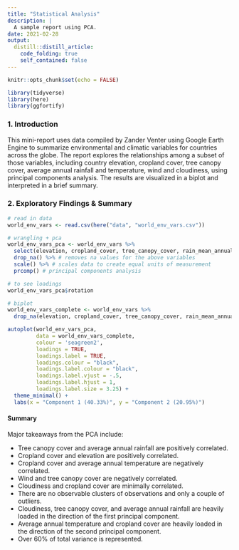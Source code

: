 ```yaml
---
title: "Statistical Analysis"
description: |
  A sample report using PCA.
date: 2021-02-28
output:
  distill::distill_article:
    code_folding: true
    self_contained: false
---
```



```r
knitr::opts_chunk$set(echo = FALSE)

library(tidyverse)
library(here)
library(ggfortify)

```

### 1. Introduction
This mini-report uses data compiled by Zander Venter using Google Earth Engine to summarize environmental and climatic variables for countries across the globe. The report explores the relationships among a subset of those variables, including country elevation, cropland cover, tree canopy cover, average annual rainfall and temperature, wind and cloudiness, using principal components analysis. The results are visualized in a biplot and interpreted in a brief summary.

### 2. Exploratory Findings & Summary

```r
# read in data
world_env_vars <- read.csv(here("data", "world_env_vars.csv"))

# wrangling + pca 
world_env_vars_pca <- world_env_vars %>% 
  select(elevation, cropland_cover, tree_canopy_cover, rain_mean_annual, temp_mean_annual, wind, cloudiness) %>% # retains only the variables elevation, cropland and tree canopy cover, average annual rain and temperature, wind, & cloudiness
  drop_na() %>% # removes na values for the above variables
  scale() %>% # scales data to create equal units of measurement
  prcomp() # principal components analysis

# to see loadings
world_env_vars_pca$rotation

# biplot
world_env_vars_complete <- world_env_vars %>% 
  drop_na(elevation, cropland_cover, tree_canopy_cover, rain_mean_annual, temp_mean_annual, wind, cloudiness) # creates data subset to match that used for pca

autoplot(world_env_vars_pca,
         data = world_env_vars_complete,
         colour = 'seagreen2',
         loadings = TRUE,
         loadings.label = TRUE,
         loadings.colour = "black",
         loadings.label.colour = "black",
         loadings.label.vjust = -.5,
         loadings.label.hjust = 1,
         loadings.label.size = 3.25) +
  theme_minimal() +
  labs(x = "Component 1 (40.33%)", y = "Component 2 (20.95%)")
```

#### Summary
Major takeaways from the PCA include:

- Tree canopy cover and average annual rainfall are positively correlated.
- Cropland cover and elevation are positively correlated.
- Cropland cover and average annual temperature are negatively correlated.
- Wind and tree canopy cover are negatively correlated.
- Cloudiness and cropland cover are minimally correlated.
- There are no observable clusters of observations and only a couple of outliers.
- Cloudiness, tree canopy cover, and average annual rainfall are heavily loaded in the direction of the first principal component.
- Average annual temperature and cropland cover are heavily loaded in the direction of the second principal component.
- Over 60% of total variance is represented.
